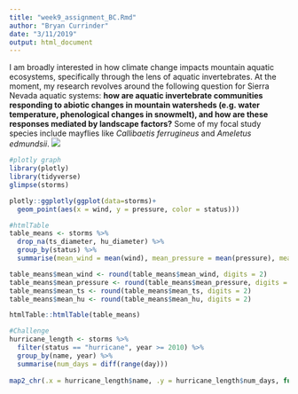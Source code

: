 ```yaml
---
title: "week9_assignment_BC.Rmd"
author: "Bryan Currinder"
date: "3/11/2019"
output: html_document
---
```


I am broadly interested in how climate change impacts mountain aquatic ecosystems, specifically through the lens of aquatic invertebrates. At the moment, my research revolves around the following question for Sierra Nevada aquatic systems: **how are aquatic invertebrate communities responding to abiotic changes in mountain watersheds (e.g. water temperature, phenological changes in snowmelt), and how are these responses mediated by landscape factors?** Some of my focal study species include mayflies like *Callibaetis ferrugineus* and *Ameletus edmundsii*. 
![](https://user-images.githubusercontent.com/46472749/51150139-e236c500-1819-11e9-85a9-61665c32df3c.jpg)

```r
#plotly graph
library(plotly)
library(tidyverse)
glimpse(storms)

plotly::ggplotly(ggplot(data=storms)+
  geom_point(aes(x = wind, y = pressure, color = status)))
```

```r
#htmlTable
table_means <- storms %>%
  drop_na(ts_diameter, hu_diameter) %>% 
  group_by(status) %>% 
  summarise(mean_wind = mean(wind), mean_pressure = mean(pressure), mean_ts = mean(ts_diameter), mean_hu = mean(hu_diameter))

table_means$mean_wind <- round(table_means$mean_wind, digits = 2)
table_means$mean_pressure <- round(table_means$mean_pressure, digits = 2)
table_means$mean_ts <- round(table_means$mean_ts, digits = 2)
table_means$mean_hu <- round(table_means$mean_hu, digits = 2)

htmlTable::htmlTable(table_means)
```

```r
#Challenge
hurricane_length <- storms %>% 
  filter(status == "hurricane", year >= 2010) %>% 
  group_by(name, year) %>% 
  summarise(num_days = diff(range(day)))
  
map2_chr(.x = hurricane_length$name, .y = hurricane_length$num_days, function(x,y) paste("Hurricane", x, "lasted", y, "days"))
```